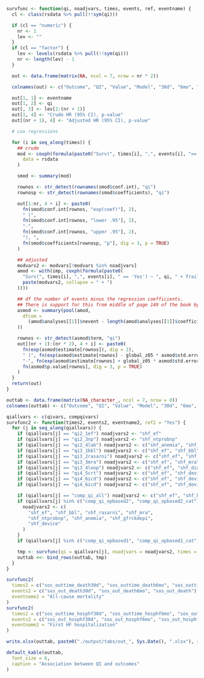 ```r
survfunc <- function(qi, noadjvars, times, events, ref, eventname) {
  cl <- class(rsdata %>% pull(!!sym(qi)))

  if (cl == "numeric") {
    nr <- 1
    lev <- ""
  }
  if (cl == "factor") {
    lev <- levels(rsdata %>% pull(!!sym(qi)))
    nr <- length(lev) - 1
  }

  out <- data.frame(matrix(NA, ncol = 7, nrow = nr * 2))

  colnames(out) <- c("Outcome", "QI", "Value", "Model", "30d", "6mo", "long-term fu")

  out[1, 1] <- eventname
  out[1, 2] <- qi
  out[, 3] <- lev[2:(nr + 1)]
  out[1, 4] <- "Crude HR (95% CI), p-value"
  out[(nr + 1), 4] <- "Adjusted HR (95% CI), p-value"

  # cox regressions

  for (i in seq_along(times)) {
    ## crude
    mod <- coxph(formula(paste0("Surv(", times[i], ",", events[i], "=='Yes') ~ ", qi, " + frailty(shf_centre)")),
      data = rsdata
    )

    smod <- summary(mod)

    rownos <- str_detect(rownames(smod$conf.int), "qi")
    rownosp <- str_detect(rownames(smod$coefficients), "qi")

    out[1:nr, 4 + i] <- paste0(
      fn(smod$conf.int[rownos, "exp(coef)"], 2),
      " (",
      fn(smod$conf.int[rownos, "lower .95"], 2),
      "-",
      fn(smod$conf.int[rownos, "upper .95"], 2),
      "), ",
      fn(smod$coefficients[rownosp, "p"], dig = 3, p = TRUE)
    )

    ## adjusted
    modvars2 <- modvars[!modvars %in% noadjvars]
    amod <- with(imp, coxph(formula(paste0(
      "Surv(", times[i], ",", events[i], " == 'Yes') ~ ", qi, " + frailty(shf_centre) + ",
      paste(modvars2, collapse = " + ")
    ))))

    ## df the number of events minus the regression coefficients.
    ## There is support for this from middle of page 149 of the book by Parmer & Machin (ISBN 0471936405)
    asmod <- summary(pool(amod,
      dfcom =
        (amod$analyses[[1]]$nevent - length(amod$analyses[[1]]$coefficients))
    ))

    rownos <- str_detect(asmod$term, "qi")
    out[(nr + 1):(nr * 2), 4 + i] <- paste0(
      fn(exp(asmod$estimate[rownos]), dig = 2),
      " (", fn(exp(asmod$estimate[rownos] - global_z05 * asmod$std.error[rownos]), dig = 2),
      "-", fn(exp(asmod$estimate[rownos] + global_z05 * asmod$std.error[rownos]), dig = 2), "), ",
      fn(asmod$p.value[rownos], dig = 3, p = TRUE)
    )
  }
  return(out)
}

outtab <- data.frame(matrix(NA_character_, ncol = 7, nrow = 0))
colnames(outtab) <- c("Outcome", "QI", "Value", "Model", "30d", "6mo", "long-term fu")

qiallvars <- c(qivars, compqivars)
survfunc2 <- function(times2, events2, eventname2, ref2 = "Yes") {
  for (j in seq_along(qiallvars)) {
    if (qiallvars[j] == "qi2_1ef") noadjvars2 <- "shf_ef"
    if (qiallvars[j] == "qi2_3np") noadjvars2 <- "shf_ntprobnp"
    if (qiallvars[j] == "qi2_4lab") noadjvars2 <- c("shf_anemia", "shf_gfrckdepi")
    if (qiallvars[j] == "qi3_1bbl") noadjvars2 <- c("shf_ef", "shf_bbl")
    if (qiallvars[j] == "qi3_2rasarni") noadjvars2 <- c("shf_ef", "shf_rasarni")
    if (qiallvars[j] == "qi3_3mra") noadjvars2 <- c("shf_ef", "shf_mra")
    if (qiallvars[j] == "qi3_4loop") noadjvars2 <- c("shf_ef", "shf_diuretic")
    if (qiallvars[j] == "qi4_5crt") noadjvars2 <- c("shf_ef", "shf_device")
    if (qiallvars[j] == "qi4_6icd") noadjvars2 <- c("shf_ef", "shf_device")
    if (qiallvars[j] == "qi4_6icd") noadjvars2 <- c("shf_ef", "shf_device")

    if (qiallvars[j] == "comp_qi_all") noadjvars2 <- c("shf_ef", "shf_bbl", "shf_rasarni", "shf_mra")
    if (qiallvars[j] %in% c("comp_qi_opbased2", "comp_qi_opbased2_cat")) {
      noadjvars2 <- c(
        "shf_ef", "shf_bbl", "shf_rasarni", "shf_mra",
        "shf_ntprobnp", "shf_anemia", "shf_gfrckdepi",
        "shf_device"
      )
    }
    if (qiallvars[j] %in% c("comp_qi_opbased1", "comp_qi_opbased1_cat")) noadjvars2 <- c("shf_ef", "shf_ntprobnp", "shf_anemia", "shf_gfrckdepi")

    tmp <- survfunc(qi = qiallvars[j], noadjvars = noadjvars2, times = times2, events = events2, ref = ref2, eventname = eventname2)
    outtab <<- bind_rows(outtab, tmp)
  }
}

survfunc2(
  times2 = c("sos_outtime_death30d", "sos_outtime_death6mo", "sos_outtime_death"),
  events2 = c("sos_out_death30d", "sos_out_death6mo", "sos_out_death"),
  eventname2 = "All-cause mortality"
)
survfunc2(
  times2 = c("sos_outtime_hosphf30d", "sos_outtime_hosphf6mo", "sos_outtime_hosphf"),
  events2 = c("sos_out_hosphf30d", "sos_out_hosphf6mo", "sos_out_hosphf"),
  eventname2 = "First HF hospitalization"
)

write.xlsx(outtab, paste0("./output/tabs/out_", Sys.Date(), ".xlsx"), rowNames = FALSE, overwrite = T)

default_kable(outtab,
  font_size = 6,
  caption = "Association between QI and outcomes"
)
```
